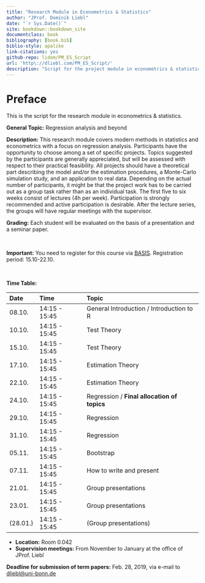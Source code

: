 ```yaml
--- 
title: "Research Module in Econometrics & Statistics"
author: "JProf. Dominik Liebl"
date: "`r Sys.Date()`"
site: bookdown::bookdown_site
documentclass: book
bibliography: [book.bib]
biblio-style: apalike
link-citations: yes
github-repo: lidom/PM_ES_Script
url: 'http\://dliebl.com/PM_ES_Script/'
description: "Script for the project module in econometrics & statistics."
---
```


# Preface {-}


This is the script for the research module in econometrics & statistics.


**General Topic:**
Regression analysis and beyond 
  
**Description:** 
This research module covers modern methods in statistics and econometrics with a focus on regression analysis. Participants have the opportunity to choose among a set of specific projects. Topics suggested by the participants are generally appreciated, but will be assessed with respect to their practical feasibility. All projects should have a theoretical part describing the model and/or the estimation procedures, a Monte-Carlo simulation study, and an application to real data. Depending on the actual number of participants, it might be that the project work has to be carried out as a group task rather than as an individual task. The first five to six weeks consist of lectures (4h per week). Participation is strongly recommended and active participation is desirable. After the lecture series, the groups will have regular meetings with the supervisor. 

**Grading:**
Each student will be evaluated on the basis of a presentation and a seminar paper. 


\

**Important:** You need to register for this course via [BASIS](https://basis.uni-bonn.de/). Registration period: 15.10-22.10.  


\


**Time Table:**

Date        Time               Topic
----------  -----------------  ---------------------------------
08.10.      14:15 - 15:45      General Introduction / Introduction to R
10.10.      14:15 - 15:45      Test Theory
15.10.      14:15 - 15:45      Test Theory
17.10.      14:15 - 15:45      Estimation Theory
22.10.      14:15 - 15:45      Estimation Theory
24.10.      14:15 - 15:45      Regression / **Final allocation of topics**
29.10.      14:15 - 15:45      Regression
31.10.      14:15 - 15:45      Regression
05.11.      14:15 - 15:45      Bootstrap
07.11.      14:15 - 15:45      How to write and present
21.01.      14:15 - 15:45      Group presentations
23.01.      14:15 - 15:45      Group presentations
(28.01.)    14:15 - 15:45      (Group presentations)


- **Location:** Room 0.042
- **Supervision meetings:** From November to January at the office of JProf. Liebl


**Deadline for submission of term papers:** Feb. 28, 2019, via e-mail to [dliebl@uni-bonn.de](mailto:dliebl@uni-bonn.de)





